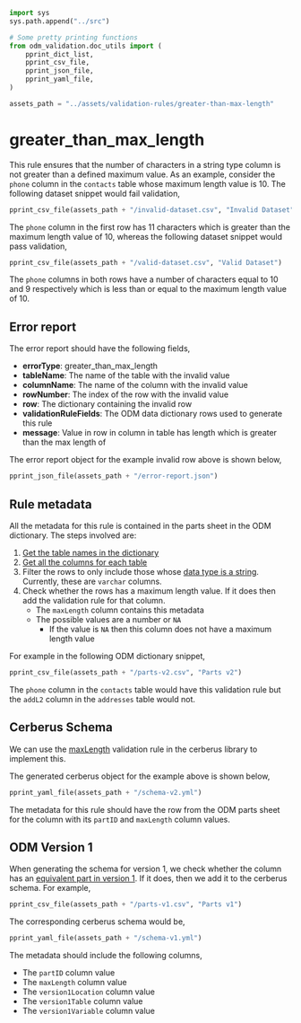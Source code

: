 ```python
import sys
sys.path.append("../src")

# Some pretty printing functions
from odm_validation.doc_utils import (
    pprint_dict_list,
    pprint_csv_file,
    pprint_json_file,
    pprint_yaml_file,
)

assets_path = "../assets/validation-rules/greater-than-max-length"
```

# greater_than_max_length

This rule ensures that the number of characters in a string type column is not greater than a defined maximum value. As an example, consider the `phone` column in the `contacts` table whose maximum length value is 10. The following dataset snippet would fail validation,

```python
pprint_csv_file(assets_path + "/invalid-dataset.csv", "Invalid Dataset")
```

The `phone` column in the first row has 11 characters which is greater than the maximum length value of 10, whereas the following dataset snippet would pass validation,

```python
pprint_csv_file(assets_path + "/valid-dataset.csv", "Valid Dataset")
```

The `phone` columns in both rows have a number of characters equal to 10 and 9 respectively which is less than or equal to the maximum length value of 10.

## Error report

The error report should have the following fields,

* **errorType**: greater_than_max_length
* **tableName**: The name of the table with the invalid value
* **columnName**: The name of the column with the invalid value
* **rowNumber**: The index of the row with the invalid value
* **row**: The dictionary containing the invalid row
* **validationRuleFields**: The ODM data dictionary rows used to generate this rule
* **message**: Value <invalid_value> in row <row_index> in column <column_name> in table <table_name> has length <invalid_length> which is greater than the max length of <max_length>

The error report object for the example invalid row above is shown below,

```python
pprint_json_file(assets_path + "/error-report.json")
```

## Rule metadata

All the metadata for this rule is contained in the parts sheet in the ODM dictionary. The steps involved are:

1. [Get the table names in the dictionary](../specs/odm-how-tos.md#how-to-get-the-names-of-tables-that-are-part-of-the-odm)
2. [Get all the columns for each table](../specs/odm-how-tos.md#how-to-get-the-names-of-tables-that-are-part-of-the-odm)
3. Filter the rows to only include those whose [data type is a string](../specs/odm-how-tos.md#getting-the-data-type-for-a-column). Currently, these are `varchar` columns.
4. Check whether the rows has a maximum length value. If it does then add the validation rule for that column.
    * The `maxLength` column contains this metadata
    * The possible values are a number or `NA`
        * If the value is `NA` then this column does not have a maximum length value

For example in the following ODM dictionary snippet,

```python
pprint_csv_file(assets_path + "/parts-v2.csv", "Parts v2")
```

The `phone` column in the `contacts` table would have this validation rule but the `addL2` column in the `addresses` table would not.

## Cerberus Schema

We can use the [maxLength](https://docs.python-cerberus.org/en/stable/validation-rules.html#minlength-maxlength) validation rule in the cerberus library to implement this.

The generated cerberus object for the example above is shown below,

```python
pprint_yaml_file(assets_path + "/schema-v2.yml")
```

The metadata for this rule should have the row from the ODM parts sheet for the column with its `partID` and `maxLength` column values.

## ODM Version 1

When generating the schema for version 1, we check whether the column has an [equivalent part in version 1](../specs/odm-how-tos.md#getting-the-version-1-equivalent-for-a-part). If it does, then we add it to the cerberus schema. For example,

```python
pprint_csv_file(assets_path + "/parts-v1.csv", "Parts v1")
```

The corresponding cerberus schema would be,

```python
pprint_yaml_file(assets_path + "/schema-v1.yml")
```

The metadata should include the following columns,

* The `partID` column value
* The `maxLength` column value
* The `version1Location` column value
* The `version1Table` column value
* The `version1Variable` column value
